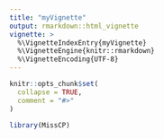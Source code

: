 ```yaml
---
title: "myVignette"
output: rmarkdown::html_vignette
vignette: >
  %\VignetteIndexEntry{myVignette}
  %\VignetteEngine{knitr::rmarkdown}
  %\VignetteEncoding{UTF-8}
---
```


```r
knitr::opts_chunk$set(
  collapse = TRUE,
  comment = "#>"
)
```

```r
library(MissCP)
```

